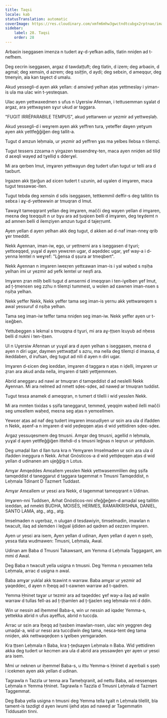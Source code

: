 ```yaml
---
title: Taqsi
locale: kab
statusTranslation: automatic
coverImage: https://res.cloudinary.com/xmfm6mhw3gwctndtcubgx2rptnae/image/upload/v1740337243/small_cover_educacion_fundamental_a051170f1c.webp
sidebar:
    label: 28. Taqsi
    order: 28
---
```

Arbaɛin iseggasen imenza n tudert aɣ-d-yefkan adlis, tlatin nniḍen ad t-nefhem.

Deg ɛecrin iseggasen, argaz d tawdaṭṭuft; deg tlatin, d izem; deg arbaɛin, d agmal; deg xemsin, d azrem; deg ssiṭṭin, d aydi; deg sebɛin, d ameqqur, deg tmenyin, ala kan taɣect d umalu.

Akud yessegli-d ayen akk yellan: d amsiwḍ yelhan aṭas yettmeslay i yiman-is ula ma ulac win t-yesteqsan.

Ulac ayen yettwaxedmen s ufus n Uɣersiw Afennan, i tettusemman sɣalat d argaz, ara yettwaɣsen sɣur ukud ar taggara.

"FUGIT IRRÉPARABILE TEMPUS", akud yettarwen ur yezmir ad yettweṣlaḥ.

Akud yessegli-d i weɣrem ayen akk yeffren tura, yeteffer daɣen yetɣum ayen akk yettfeǧǧiǧen deg tallit-a.

Tugut d amzun leḥmala, ur yezmir ad yeffren ɣas ma yelbes llebsa n tilemẓi.

Tugut tessers zzɛama n yirgazen tessendreɣ-ten, maca ayen nniḍen ad tiliḍ d aɛeqli wayeḍ ad tɣelliḍ s dderɣel.

Mi ara qerben lmut, imɣaren yettwaɣun deg tudert ufan tugut ur telli ara d taɛburt.

Irgazen akk țțarǧun ad ɛicen tudert t uzunin, ad uɣalen d imɣaren, maca tugut tessawaɛ-iten.

Tugut tebda deg xemsin d sdis iseggasen, tettkemmil deffir-s deg tallitin tis sebɛa i aɣ-d-yettewwin ar tmuqran d lmut.

Tawaɣit tameqqrant yellan deg imɣaren, mačči deg wayen yellan d imɣaren, meɛna deg tɛeqqult n ur bɣu ara ad țuqiɛen belli d imɣaren, deg teɣdemt n ad amnen belli d ilemẓiyen amzun tugut d tajeṛṛumt.

Ayen yellan d ayen yelhan akk deg tugut, d akken ad d-naf iman-nneɣ qrib ɣer tmeddit.

Nekk Aɣennan, iman-iw, ego, ur yettnerni ara s iseggasen d tɣuri; yettɛeqqed, yuɣal d ayen yewɛren ugar, d aqeddec ugar, ɣef way-a i d-yenna lemtel n weɣref: "Lǧensa d ṣṣura ar tmeqbert".

Nekk Aɣennan n imɣaren iweɛṛen yettɛawan iman-is i yal waḥed s nṣiḥa yelhan imi ur yezmir ad yefk lemtel ur neṣfi ara.

Imɣaren ẓran mliḥ belli tugut d amsermi d imeqqran i ten-iɣelben ɣef lmut, ad ț-țmenɛen seg zzhu n tilemẓi tummest, u wolen ad ɛawnen iman-nsen s nṣiḥa yelhan.

Nekk yeffer Nekk, Nekk yeffer tama seg iman-is yernu akk yettwareqem s awal yessuruf d nṣiḥa yelhan.

Tama seg iman-iw teffer tama nniḍen seg iman-iw. Nekk yeffer ayen ur t-iɛeǧben.

Yettubeggen s lekmal s tmuqqna d tɣuri, mi ara aɣ-ṭṭsen lɛuyub ad nḥess belli d nukni i ten-iṭsen.

Ul n Uɣersiw Afennan ur yuɣal ara d ayen yelhan s iseggasen, meɛna d ayen n diri ugar, daymen yettwaṭṭaf s azru, ma nella deg tilemẓi d imaxsa, d ikeddaben, d irufsan, deg tugut ad nili d ayen n diri ugar.

Imɣaren d-ɛicen deg iɛeddan, imɣaren d taggara n aṭas n iḍelli, imɣaren ur ẓran ara akud anda nella, imɣaren d takti yettjemmɛen.

Abrid aneggaru ad nawi ar tmuqran d tamqeddist d ad neslelli Nekk Aɣennan. Mi ara nelmed ad nmett sḍeɛ-sḍeɛ, ad naweḍ ar tmuqran tuddist.

Tugut tesɛa anamek d ameqqran, n tumert d tilelli i wid yesslen Nekk.

Mi ara mmten tixidas s ṣṣifa taneggarut, temmed, yeqqim waḥed ilelli mačči seg umɛellem waḥed, meɛna seg aṭas n yemɛellmen.

Yewɛer aṭas ad naf deg tudert imɣaren imsɛudiyen ur sɛin ara ula d ifadden n Nekk, aṣenf-a n imɣaren d wid yeḍeqqen aṭas d wid yettidiren sḍeɛ-sḍeɛ.

Argaz yessuqesmem deg tmusni. Amɣar deg tmusni, agellid n leḥmala, yuɣal d ayen yettfeǧǧiǧen ittehdi-d s tmusni leǧnas n leqrun ur yettḍusin.

Deg umaḍal llan d llan tura kra n Yemɣaren Imselmaden ur sɛin ara ula d ifadden ineggura n Nekk. Arhat Gnósticos-a d wid yettḍeqqen aṭas d wid yellan d udinanen am ujeǧǧig n Lotus.

Amɣar Amqeddes Amɛallem yesslen Nekk yettwasemmlilen deg ṣṣifa tamqeddist d taneggarut d taggara tagemmat n Tmusni Tamqeddist, n Leḥmala Tdinant D Tazmert Tuddast.

Amɣar Amɛallem ur yesɛi ara Nekk, d tagemmat tameqqrant n Udinan.

Imɣaren-nni Tuddsen, Arhat Gnósticos-nni sfeǧǧeǧen-d amaḍal seg tallitin iɛeddan, ad nmekti BUDHA, MOISÉS, HERMES, RAMARKRISHNA, DANIEL, SANTO LAMA, atg., atg., atg.

Imselmaden n uɣerbaz, n ulugan d tesdawiyin, timselmadin, imawlan n twacult, ilaq ad slemden i leǧyal ijdiden ad qadren ad ɛezzen imɣaren.

Ayen ur yesɛi ara isem, Ayen yellan d udinan, Ayen yellan d ayen n ṣṣeḥ, yesɛa tlata wudmawen: Tmusni, Leḥmala, Awal.

Udinan am Baba d Tmusni Takawsant, am Yemma d Leḥmala Taggagant, am mmi d Awal.

Deg Baba n twacult yella usigna n tmusni. Deg Yemma n yexxamen tella Leḥmala, arrac d usigna n awal.

Baba amɣar yuklal akk tɛawint n warraw. Baba amɣar ur yezmir ad yaqeddec, d ayen n lḥeqq ad t-ɛawnen warraw ad t-qadren.

Yemma Ḥninet taɣar ur tezmir ara ad taqeddec ɣef way-a ilaq ad walin warraw d tullas fell-as ad ț-țḥamlen ad ț-țjaɛlen seg leḥmala-nni d ddin.

Win ur nessin ad iḥemmel Baba-s, win ur nessin ad iqadeṛ Yemma-s, yettekka abrid n ufus ayeffus, abrid n tuccḍa.

Arrac ur sɛin ara lḥeqq ad ḥasben imawlan-nsen, ulac win yeggren deg umaḍal-a, wid ur nesɛi ara tuccḍiwin deg tama, nesɛa-tent deg tama nniḍen, akk nettwaqeḍɛen s iɣelben yemgaraden.

Kra ṭṭsen Leḥmala n Baba, kra ț-țeḍsaɣen Leḥmala n Baba. Wid yettidiren akka deg tudert ur kecmen ara ula d abrid ara yessawḍen ɣer ayen ur yesɛi ara isem.

Mmi ur neknen ur iḥemmel Baba-s, u ittu Yemma-s Ḥninet d aɣerbali s ṣṣeḥ i icekmen ayen akk yellan d udinan.

Tagrawla n Tazzla ur tenna ara Tameḥqranit, ad nettu Baba, ad nessenqes Leḥmala n Yemma Ḥninet. Tagrawla n Tazzla d Tmusni Leḥmala d Tazmert Taggemmat.

Deg Baba yella usigna n tmusni deg Yemma tella tɣalt n Leḥmala tilellit, bla tament-is tazdigt d ayen iwumi ijehd aṭas ad naweḍ ar Tagemmatin Tiddusatin tinni.

